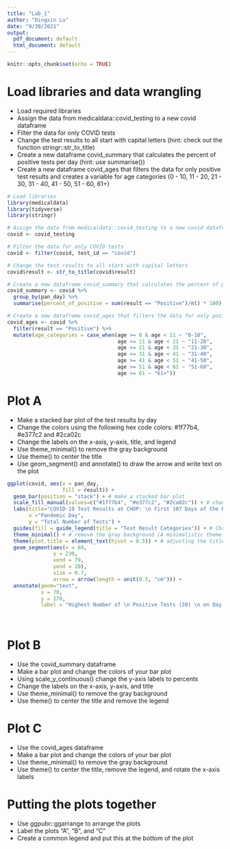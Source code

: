 ```yaml
---
title: "Lab_1"
author: "Dingxin Lu"
date: "9/30/2021"
output:
  pdf_document: default
  html_document: default
---
```


```r
knitr::opts_chunk$set(echo = TRUE)
```

# Load libraries and data wrangling

* Load required libraries
* Assign the data from medicaldata::covid_testing to a new covid dataframe
* Filter the data for only COVID tests
* Change the test results to all start with capital letters (hint: check out the function stringr::str_to_title)
* Create a new dataframe covid_summary that calculates the percent of positive tests per day (hint: use summarise())
* Create a new dataframe covid_ages that filters the data for only positive test results and creates a variable for age categories (0 - 10, 11 - 20, 21 - 30, 31 - 40, 41 - 50, 51 - 60, 61+)

```r
# Load libraries
library(medicaldata)
library(tidyverse)
library(stringr)

# Assign the data from medicaldata::covid_testing to a new covid dataframe
covid <- covid_testing

# Filter the data for only COVID tests
covid <- filter(covid, test_id == "covid")

# Change the test results to all start with capital letters
covid$result <- str_to_title(covid$result)

# Create a new dataframe covid_summary that calculates the percent of positive tests per day 
covid_summary <- covid %>%
  group_by(pan_day) %>%
  summarise(percent_of_positive = sum(result == "Positive")/n() * 100)

# Create a new dataframe covid_ages that filters the data for only positive test results and creates a variable for age categories
covid_ages <- covid %>%
  filter(result == "Positive") %>%
  mutate(age_categories = case_when(age >= 0 & age < 11 ~ "0-10",
                                    age >= 11 & age < 21 ~ "11-20",
                                    age >= 21 & age < 31 ~ "21-30",
                                    age >= 31 & age < 41 ~ "31-40",
                                    age >= 41 & age < 51 ~ "41-50",
                                    age >= 51 & age < 61 ~ "51-60",
                                    age >= 61 ~ "61+"))
```

# Plot A

* Make a stacked bar plot of the test results by day
* Change the colors using the following hex code colors: #1f77b4, #e377c2 and #2ca02c
* Change the labels on the x-axis, y-axis, title, and legend
* Use theme_minimal() to remove the gray background
* Use theme() to center the title
* Use geom_segment() and annotate() to draw the arrow and write text on the plot

```r
ggplot(covid, aes(x = pan_day,
                  fill = result)) +
  geom_bar(position = "stack") + # make a stacked bar plot
  scale_fill_manual(values=c("#1f77b4", "#e377c2", "#2ca02c")) + # change the bar plot in specific colors
  labs(title="COVID-19 Test Results at CHOP: \n First 107 Days of the Pandemic", # Change the labels on the x-axis, y-axis and title
       x ="Pandemic Day", 
       y = "Total Number of Tests") +
  guides(fill = guide_legend(title = "Test Result Categories")) + # Change the label for legend
  theme_minimal() + # remove the gray background (A minimalistic theme with no background annotations)
  theme(plot.title = element_text(hjust = 0.5)) + # adjusting the title to be centered
  geom_segment(aes(x = 69, 
               y = 230, 
               xend = 79, 
               yend = 20),
               size = 0.7,
               arrow = arrow(length = unit(0.5, "cm"))) +
  annotate(geom="text", 
           x = 70,
           y = 270,
           label = "Highest Number of \n Positive Tests (20) \n on Day 79")
  
  
```

# Plot B
* Use the covid_summary dataframe
* Make a bar plot and change the colors of your bar plot
* Using scale_y_continuous() change the y-axis labels to percents
* Change the labels on the x-axis, y-axis, and title
* Use theme_minimal() to remove the gray background
* Use theme() to center the title and remove the legend

# Plot C
* Use the covid_ages dataframe
* Make a bar plot and change the colors of your bar plot
* Use theme_minimal() to remove the gray background
* Use theme() to center the title, remove the legend, and rotate the x-axis labels

# Putting the plots together
* Use ggpubr::ggarrange to arrange the plots
* Label the plots “A”, “B”, and “C”
* Create a common legend and put this at the bottom of the plot